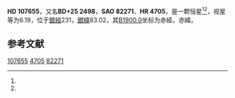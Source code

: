 {{Starbox begin
| name = HD 107655
}}
{{Starbox observe
| epoch = [[J2000.0|J2000.0]]
| constell = {{星座名待查}}<ref name=SIMBAD>{{cite web
 | url=http://simbad.u-strasbg.fr/simbad/sim-id?Ident=HR+4705
 | title=Pulsating variable Star
 | publisher=Centre de Données astronomiques de Strasbourg
 | work=SIMBAD
 | accessdate=2012-07-13
 | archive-date=2016-03-17
 | archive-url=https://web.archive.org/web/20160317212321/http://simbad.u-strasbg.fr/simbad/sim-id?Ident=HR+4705
 | dead-url=no
 }}</ref><ref name=DATA>{{cite web
 | url=http://vizier.u-strasbg.fr/viz-bin/VizieR-5?-out.add=.&-source=5050&-corr=PK=HR&-out.max=9999&HR=4705
 | title=VizieR Detailed Page
 | accessdate=2012-07-13
 | archive-date=2016-03-05
 | archive-url=https://web.archive.org/web/20160305015517/http://vizier.u-strasbg.fr/viz-bin/VizieR-5?-out.add=.&-source=5050&-corr=PK=HR&-out.max=9999&HR=4705
 | dead-url=no
 }}</ref>
| 星官 = 
| ra = {{RA|12|22|10.8}}<ref name=SIMBAD /><ref name=DATA />
| dec = {{DEC|+24|46|26}}<ref name=SIMBAD /><ref name=DATA />
| appmag_v = 6.19<ref name=SIMBAD /><ref name=DATA />
}}
{{Starbox character
| class = A0V<ref name=SIMBAD /><ref name=DATA />
| b-v = -0.01<ref name=SIMBAD /><ref name=DATA />
| u-b = -0.04<ref name=SIMBAD /><ref name=DATA />
| r-i = -0.02<ref name=SIMBAD /><ref name=DATA />
| variable = 
}}
{{Starbox astrometry
| radial_v = -0.04
| prop_mo_ra = -4
| parallax = 
| p_error = 
}}
{{Starbox catalog
| names =BD+25 2498，[[SAO星表|SAO]] 82271，[[HD星表|HD]] 107655，[[HR星表|HR]] 4705}}
{{Starbox reference |Simbad=HR+4705}}
{{Starbox end}}

'''HD 107655'''，又名'''BD+25 2498'''，'''SAO 82271'''、'''HR 4705'''，是一颗恒星<ref name=SIMBAD /><ref name=DATA />，视星等为6.19，位于[[銀道座標系|銀經]]231，[[銀道座標系|銀緯]]83.02，其[[B1900.0|B1900.0]]坐标为赤經{{RA|12|17|9.2}}，赤緯{{DEC|+25|83.02|43}}。

== 参考文献 ==
{{reflist}}

{{star-stub}}

[[Category:HD和HDE天體|107655]]
[[Category:HR天體|4705]]
[[Category:SAO天體|82271]]
